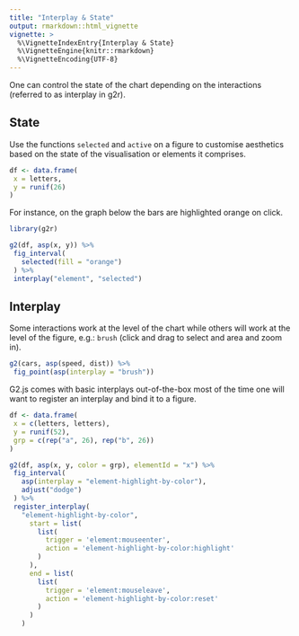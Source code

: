 ```yaml
---
title: "Interplay & State"
output: rmarkdown::html_vignette
vignette: >
  %\VignetteIndexEntry{Interplay & State}
  %\VignetteEngine{knitr::rmarkdown}
  %\VignetteEncoding{UTF-8}
---
```


One can control the state of the chart depending on the interactions (referred to as interplay in g2r).

## State

Use the functions `selected` and `active` on a figure to customise aesthetics based on the state of the visualisation or elements it comprises.

```r
df <- data.frame(
 x = letters,
 y = runif(26)
)
```

For instance, on the graph below the bars are highlighted orange on click.

```r
library(g2r)

g2(df, asp(x, y)) %>%
 fig_interval(
   selected(fill = "orange")
 ) %>% 
 interplay("element", "selected")
```

## Interplay

Some interactions work at the level of the chart while others will work at the level of the figure, e.g.: `brush` (click and drag to select and area and zoom in).

```r
g2(cars, asp(speed, dist)) %>% 
 fig_point(asp(interplay = "brush"))
```

G2.js comes with basic interplays out-of-the-box most of the time one will want to register an interplay and bind it to a figure.

```r
df <- data.frame(
 x = c(letters, letters),
 y = runif(52),
 grp = c(rep("a", 26), rep("b", 26))
)

g2(df, asp(x, y, color = grp), elementId = "x") %>% 
 fig_interval(
   asp(interplay = "element-highlight-by-color"),
   adjust("dodge")
 ) %>%  
 register_interplay(
   "element-highlight-by-color",
     start = list(
       list(
         trigger = 'element:mouseenter', 
         action = 'element-highlight-by-color:highlight'
       )
     ),
     end = list(
       list(
         trigger = 'element:mouseleave', 
         action = 'element-highlight-by-color:reset'
       )
     )
   )
```
